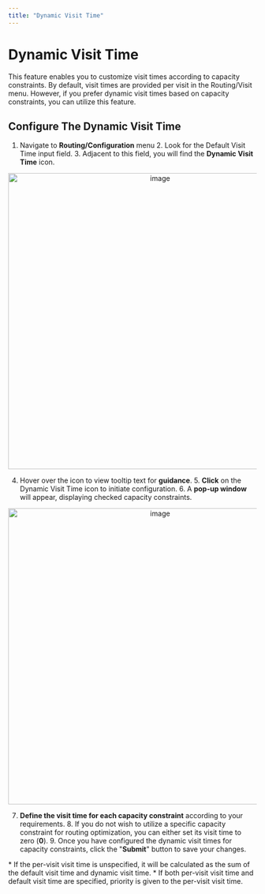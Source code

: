 ```yaml
---
title: "Dynamic Visit Time"
---
```


# Dynamic Visit Time

This feature enables you to customize visit times according to capacity constraints. By default, visit times are provided per visit in the Routing/Visit menu. However, if you prefer dynamic visit times based on capacity constraints, you can utilize this feature.

## Configure The Dynamic Visit Time

1. Navigate to **Routing/Configuration** menu 2. Look for the Default Visit Time input field. 3. Adjacent to this field, you will find the **Dynamic Visit Time** icon.

<div align="center">
  <img src="https://t3837933.p.clickup-attachments.com/t3837933/eb029ff9-98ac-4448-a99f-3f22d113f7fc/image.png" alt="image" width="600" />
</div>

4. Hover over the icon to view tooltip text for **guidance**. 5. **Click** on the Dynamic Visit Time icon to initiate configuration. 6. A **pop-up window** will appear, displaying checked capacity constraints.

<div align="center">
  <img src="https://t3837933.p.clickup-attachments.com/t3837933/bd4f4759-708a-4050-8043-b56db2b46b14/image.png" alt="image" width="600" />
</div>

7. **Define the visit time for each capacity constraint** according to your requirements. 8. If you do not wish to utilize a specific capacity constraint for routing optimization, you can either set its visit time to zero (**0**). 9. Once you have configured the dynamic visit times for capacity constraints, click the "**Submit**" button to save your changes.

\*   If the per-visit visit time is unspecified, it will be calculated as the sum of the default visit time and dynamic visit time. \*   If both per-visit visit time and default visit time are specified, priority is given to the per-visit visit time.
